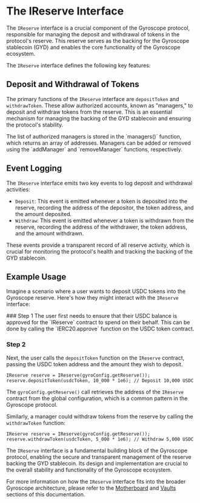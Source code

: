 
# The IReserve Interface

The `IReserve` interface is a crucial component of the Gyroscope protocol, responsible for managing the deposit and withdrawal of tokens in the protocol's reserve. This reserve serves as the backing for the Gyroscope stablecoin (GYD) and enables the core functionality of the Gyroscope ecosystem.

The `IReserve` interface defines the following key features:

## Deposit and Withdrawal of Tokens
The primary functions of the `IReserve` interface are `depositToken` and `withdrawToken`. These allow authorized accounts, known as "managers," to deposit and withdraw tokens from the reserve. This is an essential mechanism for managing the backing of the GYD stablecoin and ensuring the protocol's stability.

<Callout type="info">
The list of authorized managers is stored in the `managers()` function, which returns an array of addresses. Managers can be added or removed using the `addManager` and `removeManager` functions, respectively.
</Callout>

## Event Logging
The `IReserve` interface emits two key events to log deposit and withdrawal activities:

- `Deposit`: This event is emitted whenever a token is deposited into the reserve, recording the address of the depositor, the token address, and the amount deposited.
- `Withdraw`: This event is emitted whenever a token is withdrawn from the reserve, recording the address of the withdrawer, the token address, and the amount withdrawn.

These events provide a transparent record of all reserve activity, which is crucial for monitoring the protocol's health and tracking the backing of the GYD stablecoin.

## Example Usage
Imagine a scenario where a user wants to deposit USDC tokens into the Gyroscope reserve. Here's how they might interact with the `IReserve` interface:

<Steps>
### Step 1
The user first needs to ensure that their USDC balance is approved for the `IReserve` contract to spend on their behalf. This can be done by calling the `IERC20.approve` function on the USDC token contract.

### Step 2
Next, the user calls the `depositToken` function on the `IReserve` contract, passing the USDC token address and the amount they wish to deposit.

```solidity
IReserve reserve = IReserve(gyroConfig.getReserve());
reserve.depositToken(usdcToken, 10_000 * 1e6); // Deposit 10,000 USDC
```

The `gyroConfig.getReserve()` call retrieves the address of the `IReserve` contract from the global configuration, which is a common pattern in the Gyroscope protocol.
</Steps>

Similarly, a manager could withdraw tokens from the reserve by calling the `withdrawToken` function:

```solidity
IReserve reserve = IReserve(gyroConfig.getReserve());
reserve.withdrawToken(usdcToken, 5_000 * 1e6); // Withdraw 5,000 USDC
```

The `IReserve` interface is a fundamental building block of the Gyroscope protocol, enabling the secure and transparent management of the reserve backing the GYD stablecoin. Its design and implementation are crucial to the overall stability and functionality of the Gyroscope ecosystem.

For more information on how the `IReserve` interface fits into the broader Gyroscope architecture, please refer to the [Motherboard](/imotherboard) and [Vaults](/igyro-vault) sections of this documentation.